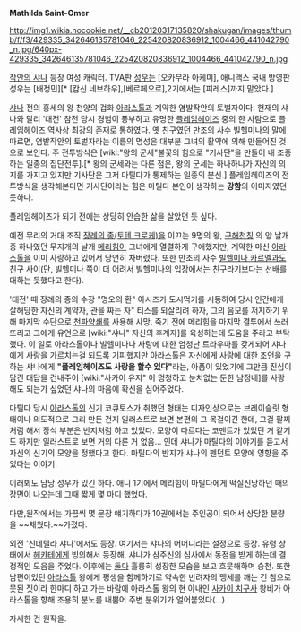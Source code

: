 '''Mathilda Saint-Omer'''

http://img1.wikia.nocookie.net/__cb20120317135820/shakugan/images/thumb/f/f3/429335_342646135781046_225420820836912_1004466_441042790_n.jpg/640px-429335_342646135781046_225420820836912_1004466_441042790_n.jpg

[[작안의 샤나]] 등장 여성 캐릭터. TVA판 [[성우]]는 [오카무라 아케미], 애니맥스 국내 방영판 성우는 [배정민][* [캄신 네브하우],[베르페오르],2기에서는 [피레스]까지 맡았다.]

[[샤나]] 전의 홍세의 왕 천양의 겁화 [[아라스톨]]과 계약한 염발작안의 토벌자이다. 현재의 샤나와 달리 '대전' 참전 당시 경험이 풍부하고 유명한 [[플레임헤이즈]] 중의 한 사람으로 플레임헤이즈 역사상 최강의 존재로 통하였다. 옛 친구였던 만조의 사수 빌헬미나의 말에 따르면, 염발작안의 토벌자라는 이름의 명성은 대부분 그녀의 활약에 의해 만들어진 것으로 보인다. 주 전투방식은 [wiki:"왕의 군세"불꽃의 힘으로 "기사단"을 만들어 내 조종하는 일종의 집단전투].[* 왕의 군세와는 다른 점은, 왕의 군세는 하나하나가 자신의 의지를 가지고 있지만 기사단은 그저 마틸다가 통제하는 일종의 분신.] 플레임헤이즈의 전투방식을 생각해본다면 기사단이라는 힘은 마틸다 본인이 생각하는 '''강함'''의 이미지였던듯하다.

플레임헤이즈가 되기 전에는 상당히 안습한 삶을 살았던 듯 싶다.

예전 무리의 거대 조직 [[장례의 종(토텐 크로케)]]을 이끄는 9명의 왕, [[구해천칭]] 의 양 날개 중 하나였던 무지개의 날개 [[메리힘]]이 그녀에게 열렬하게 구애했지만, 계약한 마신 [[아라스톨]]을 이미 사랑하고 있어서 당연히 차버렸다. 또한 만조의 사수 [[빌헬미나 카르멜]]과도 친구 사이(단, 빌헬미나 쪽이 더 어려서 빌헬미나의 입장에서는 친구라기보다는 선배를 대하는 듯했다고 한다). 

'대전' 때 장례의 종의 수장 "명오의 환" 아시즈가 도시먹기를 시동하여 당시 인간에게 살해당한 자신의 계약자, 관을 짜는 자" 티스를 되살리려 하자, 그의 음모를 저지하기 위해 마지막 수단으로 [[천파양쇄]]를 사용해 사망. 죽기 전에 메리힘을 마지막 결투에서 쓰러뜨리고 그에게 유언으로 [wiki:"샤나" 자신의 후계자]를 육성하는데 도움을 주라고 부탁했다. 이 일로 아라스톨이나 빌헬미나나 사랑에 대한 엄청난 트라우마를 갖게되어 샤나에게 사랑을 가르치는걸 되도록 기피했지만 아라스톨은 자신에게 사랑에 대한 조언을 구하는 샤나에게 '''"플레임헤이즈도 사랑을 할수 있다"'''라는, 아픔이 있었기에 그만큼 진심이 담긴 대답을 건내주어 [wiki:"사카이 유지" 이 멍청하고 눈치없는 둔한 남정네]를 사랑해도 되는가 싶었던 샤나의 마음에 확신을 심어주었다.

마틸다 당시 [[아라스톨]]의 신기 코큐토스가 취했던 형태는 디자인상으로는 브레이슬릿 형태이나 의도적으로 그리 만든 건지 일러스트로 보면 본편의 그 목걸이긴 한데, 그걸 팔찌처럼 해서 장식 부분은 반지처럼 하고 있었다. 모양이 다르다는 코맨트가 있었던 거 같기도 하지만 일러스트로 보면 거의 다른 거 없음... 인데 샤나가 마틸다의 이야기를 듣고서 자신의 신기의 모양을 정했다고 한다. 마틸다의 반지가 샤나의 펜던트 모양에 영향을 주었다는 이야기.

이래뵈도 담당 성우가 있긴 하다. 애니 1기에서 메리힘이 마틸다에게 떡실신당하던 때의 장면이 나오는데 그때 짧게 몇 마디 했었다.

다만,원작에서는 가끔씩 몇 문장 얘기하다가 10권에서는 주인공이 되어서 상당한 분량을 ~~채웠다.~~가졌다.

외전 '신데렐라 샤나'에서도 등장. 여기서는 샤나의 어머니라는 설정으로 등장. 유령 상태에서 [[헤카테]]에게 빙의해서 등장해, 샤나가 삼주신의 심사에서 동점을 받게 하는데 결정적인 도움을 주었다. 이후에는 [[샤나|둘]][[요시다 카즈미|다]] 훌륭히 성장한 모습을 보고 흐뭇해하며 승천. 또한 남편이었던 [[아라스톨]] 왕에게 평생을 함께하기로 약속한 반려자의 맹세를 깨는 건 참으로 못된 짓이라 한마디 하고 가는 바람에 아라스톨 왕의 현 아내인 [[사카이 치구사]] 왕비가 아라스톨을 향해 조용히 분노를 내뿜어 주변 분위기가 얼어붙었다(...)  

자세한 건 원작을.
